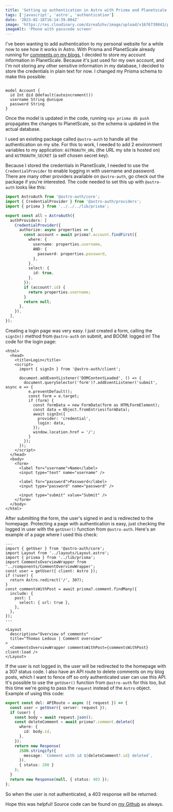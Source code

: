 ```yaml
---
title: 'Setting up authentication in Astro with Prisma and Planetscale'
tags: ['javascript', 'astro', 'authentication']
date: '2023-02-18T16:14:39.004Z'
image: 'https://res.cloudinary.com/dzrea5zhv/image/upload/v1676739843/photo-1504203700686-f21e703e5f1c_b1vx0u.jpg'
imageAlt: 'Phone with passcode screen'
---
```


I've been wanting to add authentication to my personal website for a while now to see how it works in Astro.
With Prisma and PlanetScale already running for [comments on my blogs](https://www.thomasledoux.be/blog/adding-comments-prisma-planetscale-astro-vercel-edge), I decided to store my account information in PlanetScale.
Because it's just used for my own account, and I'm not storing any other sensitive information in my database, I decided to store the credentials in plain text for now.
I changed my Prisma schema to make this possible:

```prisma title="src/schema.prisma"

model Account {
  id Int @id @default(autoincrement())
  username String @unique
  password String
}
```

Once the model is updated in the code, running `npx prisma db push` propagates the changes to PlanetScale, so the schema is updated in the actual database.

I used an existing package called `@astro-auth` to handle all the authentication on my site.
For this to work, I needed to add 2 environment variables to my application: `ASTROAUTH_URL` (the URL my site is hosted on) and `ASTROAUTH_SECRET` (a self chosen secret key).

Because I stored the credentials in PlanetScale, I needed to use the `CredentialProvider` to enable logging in with username and password.
There are many other providers available on `@astro-auth`, go check out the package if you're interested.
The code needed to set this up with `@astro-auth` looks like this:

```typescript title="src/pages/api/auth/[...astroauth].ts"
import AstroAuth from '@astro-auth/core';
import { CredentialProvider } from '@astro-auth/providers';
import { prisma } from '../../../lib/prisma';

export const all = AstroAuth({
  authProviders: [
    CredentialProvider({
      authorize: async properties => {
        const account = await prisma?.account.findFirst({
          where: {
            username: properties.username,
            AND: {
              password: properties.password,
            },
          },
          select: {
            id: true,
          },
        });
        if (account?.id) {
          return properties.username;
        }
        return null;
      },
    }),
  ],
});
```

Creating a login page was very easy.
I just created a form, calling the `signIn()` method from `@astro-auth` on submit, and BOOM: logged in!
The code for the login page:

```astro title="src/pages/login.astro"
<html>
  <head>
    <title>Login</title>
    <script>
      import { signIn } from '@astro-auth/client';

      document.addEventListener('DOMContentLoaded', () => {
        document.querySelector('form')?.addEventListener('submit', async e => {
          e.preventDefault();
          const form = e.target;
          if (form) {
            const formData = new FormData(form as HTMLFormElement);
            const data = Object.fromEntries(formData);
            await signIn({
              provider: 'credential',
              login: data,
            });
            window.location.href = '/';
          }
        });
      });
    </script>
  </head>
  <body>
    <form>
      <label for="username">Name</label>
      <input type="text" name="username" />

      <label for="password">Password</label>
      <input type="password" name="password" />

      <input type="submit" value="Submit" />
    </form>
  </body>
</html>
```

After submitting the form, the user's signed in and is redirected to the homepage.
Protecting a page with authentication is easy, just checking the logged in user with the `getUser()` function from `@astro-auth`.
Here's an example of a page where I used this check:

```astro title="src/pages/comment-overview.astro"
---
import { getUser } from '@astro-auth/core';
import Layout from '../layouts/Layout.astro';
import { prisma } from '../lib/prisma';
import CommentsOverviewWrapper from '../components/CommentOverviewWrapper';
const user = getUser({ client: Astro });
if (!user) {
  return Astro.redirect('/', 307);
}
const commentsWithPost = await prisma?.comment.findMany({
  include: {
    post: {
      select: { url: true },
    },
  },
});
---

<Layout
  description="Overview of comments"
  title="Thomas Ledoux | Comment overview"
>
  <CommentsOverviewWrapper commentsWithPost={commentsWithPost} client:load />
</Layout>
```

If the user is not logged in, the user will be redirected to the homepage with a 307 status code.
I also have an API route to delete comments on my blog posts, which I want to fence off so only authenticated user can use this API.
It's possible to use the `getUser()` function from `@astro-auth` for this too, but this time we're going to pass the `request` instead of the `Astro` object.
Example of using this code:

```typescript title="src/pages/api/comments.ts"
export const del: APIRoute = async ({ request }) => {
  const user = getUser({ server: request });
  if (user) {
    const body = await request.json();
    const deleteComment = await prisma?.comment.delete({
      where: {
        id: body.id,
      },
    });
    return new Response(
      JSON.stringify({
        message: `Comment with id ${deleteComment?.id} deleted`,
      }),
      { status: 200 }
    );
  }
  return new Response(null, { status: 403 });
};
```

So when the user is not authenticated, a 403 response will be returned.

Hope this was helpful!
Source code can be found on [my Github](https://github.com/thomasledoux1/website-thomas-astro/tree/feature/auth-netlify) as always.
